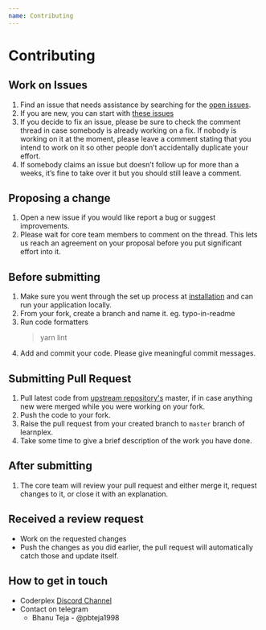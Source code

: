 ```yaml
---
name: Contributing
---
```


# Contributing

## Work on Issues
1. Find an issue that needs assistance by searching for the [open issues](https://github.com/coderplex/learnplex/issues).
1. If you are new, you can start with [these issues](https://github.com/coderplex/learnplex/issues?q=is%3Aopen+is%3Aissue+label%3A%22good+first+issue%22)
1. If you decide to fix an issue, please be sure to check the comment thread in case somebody is already working on a fix.
   If nobody is working on it at the moment, please leave a comment stating that you intend to work on it so other people
   don’t accidentally duplicate your effort.
1. If somebody claims an issue but doesn’t follow up for more than a weeks, it’s fine to take over it but you should
   still leave a comment.

## Proposing a change
1. Open a new issue if you would like report a bug or suggest improvements.
1. Please wait for core team members to comment on the thread. This lets us reach an agreement on your proposal before
   you put significant effort into it.

## Before submitting
1. Make sure you went through the set up process at [installation](/docs/installation) and can run your application locally.
1. From your fork, create a branch and name it. eg. typo-in-readme
1. Run code formatters
   > yarn lint
1. Add and commit your code. Please give meaningful commit messages.

## Submitting Pull Request
1. Pull latest code from [upstream repository's](https://help.github.com/en/github/collaborating-with-issues-and-pull-requests/merging-an-upstream-repository-into-your-fork) master, if in case anything new were merged while you were working on your fork.
1. Push the code to your fork.
1. Raise the pull request from your created branch to `master` branch of learnplex.
1. Take some time to give a brief description of the work you have done.

## After submitting
1. The core team will review your pull request and either merge it, request changes to it, or close it with an explanation.

## Received a review request
- Work on the requested changes
- Push the changes as you did earlier, the pull request will automatically catch those and update itself.

## How to get in touch
- Coderplex [Discord Channel](https://discord.gg/dVnQ2Gf)
- Contact on telegram
    - Bhanu Teja - @pbteja1998

